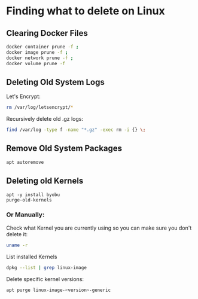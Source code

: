 # Finding what to delete on Linux

## Clearing Docker Files
```bash copy
docker container prune -f ;
docker image prune -f ;
docker network prune -f ;
docker volume prune -f
```

## Deleting Old System Logs
Let's Encrypt:
```bash copy
rm /var/log/letsencrypt/*
```
Recursively delete old .gz logs:
```bash copy
find /var/log -type f -name "*.gz" -exec rm -i {} \;
```

## Remove Old System Packages
```bash copy
apt autoremove
```

## Deleting old Kernels
```
apt -y install byobu
purge-old-kernels
```
### Or Manually:
Check what Kernel you are currently using so you can make sure you don't delete it:
```bash copy
uname -r
```
List installed Kernels
```bash copy
dpkg --list | grep linux-image
```
Delete specific kernel versions:
```bash copy
apt purge linux-image-<version>-generic
```